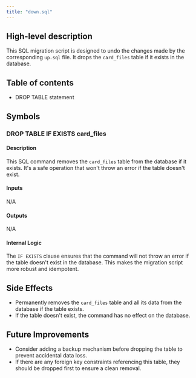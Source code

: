 ```yaml
---
title: "down.sql"
---
```


## High-level description
This SQL migration script is designed to undo the changes made by the corresponding `up.sql` file. It drops the `card_files` table if it exists in the database.

## Table of contents
- DROP TABLE statement

## Symbols

### DROP TABLE IF EXISTS card_files
#### Description
This SQL command removes the `card_files` table from the database if it exists. It's a safe operation that won't throw an error if the table doesn't exist.

#### Inputs
N/A

#### Outputs
N/A

#### Internal Logic
The `IF EXISTS` clause ensures that the command will not throw an error if the table doesn't exist in the database. This makes the migration script more robust and idempotent.

## Side Effects
- Permanently removes the `card_files` table and all its data from the database if the table exists.
- If the table doesn't exist, the command has no effect on the database.

## Future Improvements
- Consider adding a backup mechanism before dropping the table to prevent accidental data loss.
- If there are any foreign key constraints referencing this table, they should be dropped first to ensure a clean removal.